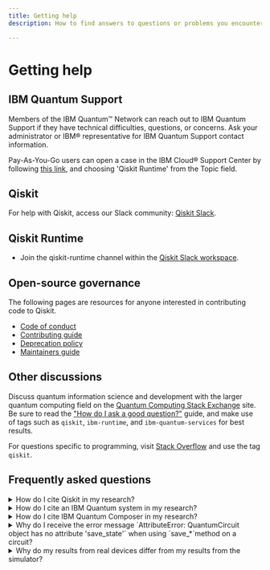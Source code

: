```yaml
---
title: Getting help
description: How to find answers to questions or problems you encounter while using IBM Quantum (Platform, or on IBM Cloud) or Qiskit Runtime

---
```


# Getting help

## IBM Quantum Support

Members of the IBM Quantum&trade; Network can reach out to IBM Quantum Support if they have technical difficulties, questions, or concerns. Ask your administrator or IBM&reg; representative for IBM Quantum Support contact information.

Pay-As-You-Go users can open a case in the IBM Cloud&reg; Support Center by following [this link](https://cloud.ibm.com/unifiedsupport/cases/form), and choosing 'Qiskit Runtime' from the Topic field.

## Qiskit

For help with Qiskit, access our Slack community: [Qiskit Slack](https://qisk.it/join-slack).

## Qiskit Runtime

- Join the qiskit-runtime channel within the [Qiskit Slack workspace](https://qisk.it/join-slack).

## Open-source governance

The following pages are resources for anyone interested in contributing code to Qiskit.

- [Code of conduct](https://github.com/Qiskit/qiskit/blob/main/CODE_OF_CONDUCT.md)
- [Contributing guide](https://github.com/Qiskit/qiskit/blob/main/CONTRIBUTING.md)
- [Deprecation policy](https://github.com/Qiskit/qiskit/blob/main/DEPRECATION.md)
- [Maintainers guide](https://github.com/Qiskit/qiskit/blob/main/MAINTAINING.md)

## Other discussions

Discuss quantum information science and development with the larger quantum computing field on the [Quantum Computing Stack Exchange](https://quantumcomputing.stackexchange.com/questions/) site. Be sure to read the ["How do I ask a good question?"](https://quantumcomputing.stackexchange.com/help/how-to-ask) guide, and make use of tags such as `qiskit`, `ibm-runtime`, and `ibm-quantum-services` for best results.

For questions specific to programming, visit [Stack Overflow](https://stackoverflow.com/) and use the tag `qiskit`.

## Frequently asked questions

<details>
  <summary>
    How do I cite Qiskit in my research?
  </summary>

Cite Qiskit by using the included [BibTeX file](https://github.com/Qiskit/qiskit/blob/main/CITATION.bib).
</details>

<details>
  <summary>
    How do I cite an IBM Quantum system in my research?
  </summary>

For research papers, we encourage authors to acknowledge IBM Quantum using:

>    We acknowledge the use of IBM Quantum services for this work. The views expressed are those of the authors, and do not reflect the official policy or position of IBM or the IBM Quantum team.

Paper references should be cited as follows:

> IBM Quantum. https://<span>quantum.ibm.com</span>/, 2021

Systems in the paper should be referenced by their unique name (i.e., `ibmq_vigo`) and optionally
adding the version (i.e., `ibmq_vigo` v1.0.2).  We also encourage referencing the processor.
For example:

> In this paper we used `ibmq_vigo`, which is one of the IBM Quantum Canary processors.

An example of citing an IBM Quantum program:

> IBM Quantum (2022). Estimator primitive (Version x.y.z) [computer software]. https://<span>quantum.ibm.com</span>/
</details>

<details>
  <summary>
    How do I cite IBM Quantum Composer in my research?
  </summary>

An example of citing IBM Quantum Composer:

> IBM Quantum Composer. 2023. url: https://<span>quantum.ibm.com/composer</span>
</details>

<details>
  <summary>
    Why do I receive the error message `AttributeError: QuantumCircuit object has no attribute 'save_state'` when using `save_*`method on a circuit?
  </summary>
  
The `save_*` instructions are part of Qiskit Aer project,
a high performance simulator for quantum circuits. These instructions do not
exist outside of Qiskit Aer and are added dynamically to the
[QuantumCircuit](/api/qiskit/qiskit.circuit.QuantumCircuit#quantumcircuit) class by Qiskit Aer on import. If you would like to
use these instructions you must first ensure that you have imported
`qiskit_aer` in your program before trying to call these methods. You
can refer to [qiskit_aer.library](https://qiskit.org/ecosystem/aer/apidocs/aer_library.html) for the details of these custom
instructions included with Qiskit Aer.
</details>

<details>
  <summary>
    Why do my results from real devices differ from my results from the simulator?
  </summary>

The simulator models an ideal environment, without noise or decoherence. When jobs are run on the real devices, noise from the environment and decoherence cause the qubits to behave differently than in an ideal environment.
</details>